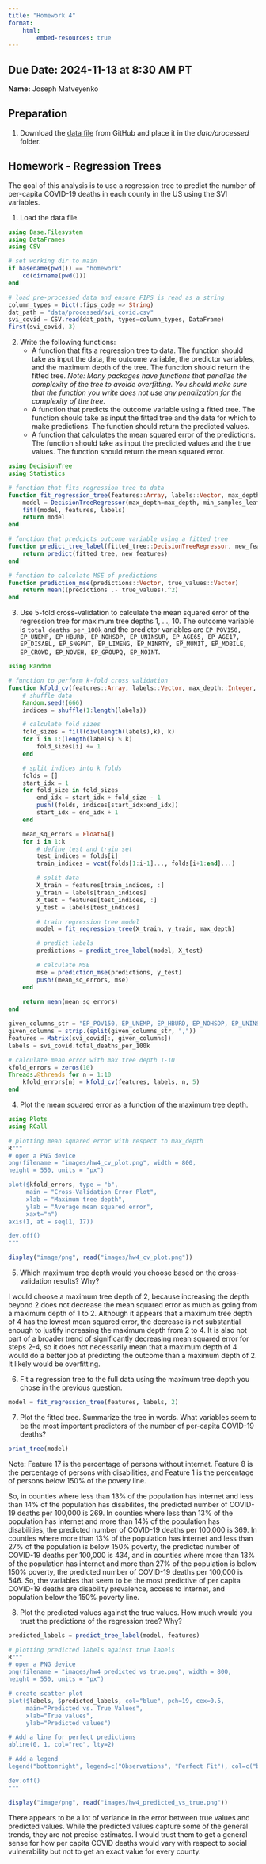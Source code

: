 ```yaml
---
title: "Homework 4"
format: 
    html:
        embed-resources: true
---
```



__Due Date:__ 2024-11-13 at 8:30 AM PT
---


__Name:__ Joseph Matveyenko


## Preparation

1. Download the [data file](https://github.com/gabehassler/PRGS-Intro-to-ML-2024/blob/main/data/processed/svi_covid.csv) from GitHub and place it in the _data/processed_ folder.



## Homework - Regression Trees

The goal of this analysis is to use a regression tree to predict the number of per-capita COVID-19 deaths in each county in the US using the SVI variables.

1. Load the data file.

```julia
using Base.Filesystem
using DataFrames
using CSV

# set working dir to main
if basename(pwd()) == "homework" 
    cd(dirname(pwd()))
end

# load pre-processed data and ensure FIPS is read as a string
column_types = Dict(:fips_code => String)
dat_path = "data/processed/svi_covid.csv"
svi_covid = CSV.read(dat_path, types=column_types, DataFrame)
first(svi_covid, 3)
```

2. Write the following functions:
    - A function that fits a regression tree to data. The function should take as input the data, the outcome variable, the predictor variables, and the maximum depth of the tree. The function should return the fitted tree.
    _Note: Many packages have functions that penalize the complexity of the tree to avoide overfitting. You should make sure that the function you write does not use any penalization for the complexity of the tree._
    - A function that predicts the outcome variable using a fitted tree. The function should take as input the fitted tree and the data for which to make predictions. The function should return the predicted values.
    - A function that calculates the mean squared error of the predictions. The function should take as input the predicted values and the true values. The function should return the mean squared error.

```julia
using DecisionTree
using Statistics

# function that fits regression tree to data
function fit_regression_tree(features::Array, labels::Vector, max_depth::Int)
    model = DecisionTreeRegressor(max_depth=max_depth, min_samples_leaf=1, min_samples_split=2)
    fit!(model, features, labels)
    return model
end

# function that predcicts outcome variable using a fitted tree
function predict_tree_label(fitted_tree::DecisionTreeRegressor, new_features::Array)
    return predict(fitted_tree, new_features)
end

# function to calculate MSE of predictions
function prediction_mse(predictions::Vector, true_values::Vector)
    return mean((predictions .- true_values).^2)
end
```

3. Use 5-fold cross-validation to calculate the mean squared error of the regression tree for maximum tree depths 1, ..., 10.
The outcome variable is `total_deaths_per_100k` and the predictor variables are `EP_POV150, EP_UNEMP, EP_HBURD, EP_NOHSDP, EP_UNINSUR, EP_AGE65, EP_AGE17, EP_DISABL, EP_SNGPNT, EP_LIMENG, EP_MINRTY, EP_MUNIT, EP_MOBILE, EP_CROWD, EP_NOVEH, EP_GROUPQ, EP_NOINT`.

```julia
using Random

# function to perform k-fold cross validation
function kfold_cv(features::Array, labels::Vector, max_depth::Integer, k::Integer)
    # shuffle data
    Random.seed!(666)
    indices = shuffle(1:length(labels))

    # calculate fold sizes
    fold_sizes = fill(div(length(labels),k), k)
    for i in 1:(length(labels) % k)
        fold_sizes[i] += 1
    end

    # split indices into k folds
    folds = []
    start_idx = 1
    for fold_size in fold_sizes
        end_idx = start_idx + fold_size - 1
        push!(folds, indices[start_idx:end_idx])
        start_idx = end_idx + 1
    end

    mean_sq_errors = Float64[]
    for i in 1:k
        # define test and train set
        test_indices = folds[i]
        train_indices = vcat(folds[1:i-1]..., folds[i+1:end]...)

        # split data
        X_train = features[train_indices, :]
        y_train = labels[train_indices]
        X_test = features[test_indices, :]
        y_test = labels[test_indices]

        # train regression tree model
        model = fit_regression_tree(X_train, y_train, max_depth)

        # predict labels
        predictions = predict_tree_label(model, X_test)

        # calculate MSE
        mse = prediction_mse(predictions, y_test)
        push!(mean_sq_errors, mse)
    end
    
    return mean(mean_sq_errors)
end

given_columns_str = "EP_POV150, EP_UNEMP, EP_HBURD, EP_NOHSDP, EP_UNINSUR, EP_AGE65, EP_AGE17, EP_DISABL, EP_SNGPNT, EP_LIMENG, EP_MINRTY, EP_MUNIT, EP_MOBILE, EP_CROWD, EP_NOVEH, EP_GROUPQ, EP_NOINT"
given_columns = strip.(split(given_columns_str, ","))
features = Matrix(svi_covid[:, given_columns])
labels = svi_covid.total_deaths_per_100k

# calculate mean error with max tree depth 1-10
kfold_errors = zeros(10)
Threads.@threads for n = 1:10
    kfold_errors[n] = kfold_cv(features, labels, n, 5)
end
```

4. Plot the mean squared error as a function of the maximum tree depth.
```julia
using Plots
using RCall

# plotting mean squared error with respect to max_depth
R"""
# open a PNG device
png(filename = "images/hw4_cv_plot.png", width = 800, 
height = 550, units = "px")

plot($kfold_errors, type = "b",
     main = "Cross-Validation Error Plot",
     xlab = "Maximum tree depth",
     ylab = "Average mean squared error",
     xaxt="n")
axis(1, at = seq(1, 17))

dev.off()
"""

display("image/png", read("images/hw4_cv_plot.png"))
```

5. Which maximum tree depth would you choose based on the cross-validation results? Why?

I would choose a maximum tree depth of 2, because increasing the depth beyond 2 does not decrease the mean squared error as much as going from a maximum depth of 1 to 2. Although it appears that a maximum tree depth of 4 has the lowest mean squared error, the decrease is not substantial enough to justify increasing the maximum depth from 2 to 4. It is also not part of a broader trend of significantly decreasing mean squared error for steps 2-4, so it does not necessarily mean that a maximum depth of 4 would do a better job at predicting the outcome than a maximum depth of 2. It likely would be overfitting.

6. Fit a regression tree to the full data using the maximum tree depth you chose in the previous question.

```julia
model = fit_regression_tree(features, labels, 2)
```

7. Plot the fitted tree. Summarize the tree in words. What variables seem to be the most important predictors of the number of per-capita COVID-19 deaths?
```julia
print_tree(model)
```

Note: Feature 17 is the percentage of persons without internet. Feature 8 is the percentage of persons with disabilities, and Feature 1 is the percentage of persons below 150% of the povery line. 

So, in counties where less than 13% of the population has internet and less than 14% of the population has disabilites, the predicted number of COVID-19 deaths per 100,000 is 269. In counties where less than 13% of the population has internet and more than 14% of the population has disabilities, the predicted number of COVID-19 deaths per 100,000 is 369. In counties where more than 13% of the population has internet and less than 27% of the population is below 150% poverty, the predicted number of COVID-19 deaths per 100,000 is 434, and in counties where more than 13% of the population has internet and more than 27% of the population is below 150% poverty, the predicted number of COVID-19 deaths per 100,000 is 546. So, the variables that seem to be the most predictive of per capita COVID-19 deaths are disability prevalence, access to internet, and population below the 150% poverty line.

8. Plot the predicted values against the true values. How much would you trust the predictions of the regression tree? Why?

```julia
predicted_labels = predict_tree_label(model, features)

# plotting predicted labels against true labels
R"""
# open a PNG device
png(filename = "images/hw4_predicted_vs_true.png", width = 800, 
height = 550, units = "px")

# create scatter plot
plot($labels, $predicted_labels, col="blue", pch=19, cex=0.5,
     main="Predicted vs. True Values",
     xlab="True values",
     ylab="Predicted values")

# Add a line for perfect predictions
abline(0, 1, col="red", lty=2)

# Add a legend
legend("bottomright", legend=c("Observations", "Perfect Fit"), col=c("blue", "red"), pch=c(19, NA), lty=c(NA, 2))

dev.off()
"""

display("image/png", read("images/hw4_predicted_vs_true.png"))
```

There appears to be a lot of variance in the error between true values and predicted values. While the predicted values capture some of the general trends, they are not precise estimates. I would trust them to get a general sense for how per capita COVID deaths would vary with respect to social vulnerability but not to get an exact value for every county.